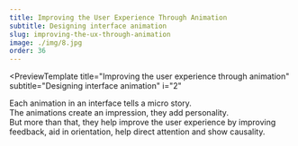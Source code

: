 ```yaml
---
title: Improving the User Experience Through Animation
subtitle: Designing interface animation
slug: improving-the-ux-through-animation
image: ./img/8.jpg
order: 36
---
```


<PreviewTemplate
  title="Improving the user experience through animation"
  subtitle="Designing interface animation"
  i="2"
>

Each animation in an interface tells a micro story.  
The animations create an impression, they add personality.  
But more than that, they help improve the user experience by improving feedback, aid in orientation, help direct attention and show causality.  

  <ReadTheNextArticle
    title="Why you can’t ignore animation"
    description="The increased use of interface animations.."
    linkTo="/improving-the-ux-through-animation/introduction"
  />
</PreviewTemplate>
